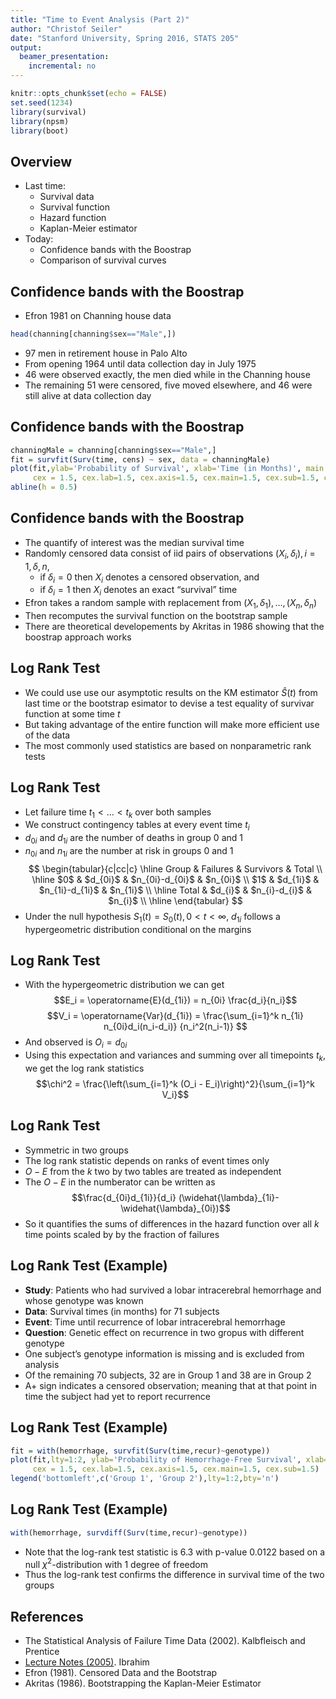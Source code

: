 ```yaml
---
title: "Time to Event Analysis (Part 2)"
author: "Christof Seiler"
date: "Stanford University, Spring 2016, STATS 205"
output:
  beamer_presentation:
    incremental: no
---
```


```r
knitr::opts_chunk$set(echo = FALSE)
set.seed(1234)
library(survival)
library(npsm)
library(boot)
```

## Overview

* Last time: 
    * Survival data
    * Survival function
    * Hazard function
    * Kaplan-Meier estimator

* Today:
    * Confidence bands with the Boostrap
    * Comparison of survival curves

## Confidence bands with the Boostrap

* Efron 1981 on Channing house data
```r
head(channing[channing$sex=="Male",])
```
* 97 men in retirement house in Palo Alto
* From opening 1964 until data collection day in July 1975
* 46 were observed exactly, the men died while in the Channing house
* The remaining 51 were censored, five moved elsewhere, and 46 were still alive at data collection day

## Confidence bands with the Boostrap

```r
channingMale = channing[channing$sex=="Male",]
fit = survfit(Surv(time, cens) ~ sex, data = channingMale) 
plot(fit,ylab='Probability of Survival', xlab='Time (in Months)', main = 'Channing House Men',
     cex = 1.5, cex.lab=1.5, cex.axis=1.5, cex.main=1.5, cex.sub=1.5, conf.int=FALSE)
abline(h = 0.5)
```

## Confidence bands with the Boostrap

* The quantify of interest was the median survival time
* Randomly censored data consist of iid pairs of observations $(X_i, \delta_i), i = 1,\delta,n$, 
    * if $\delta_i = 0$ then $X_i$ denotes a censored observation, and 
    * if $\delta_i = 1$ then $X_i$ denotes an exact "survival" time
* Efron takes a random sample with replacement from $(X_1,\delta_1),\dots,(X_n,\delta_n)$
* Then recomputes the survival function on the bootstrap sample
* There are theoretical developements by Akritas in 1986 showing that the boostrap approach works

## Log Rank Test

* We could use use our asymptotic results on the KM estimator $\widehat{S}(t)$ from last time or the bootstrap esimator to devise a test equality of survivar function at some time $t$
* But taking advantage of the entire function will make more efficient use of the data
* The most commonly used statistics are based on nonparametric rank tests

## Log Rank Test

* Let failure time $t_1 < \dots < t_k$ over both samples
* We construct contingency tables at every event time $t_i$
* $d_{0i}$ and $d_{1i}$ are the number of deaths in group 0 and 1
* $n_{0i}$ and $n_{1i}$ are the number at risk in groups 0 and 1
$$
\begin{tabular}{c|cc|c}
\hline
Group & Failures & Survivors & Total \\
\hline
$0$ & $d_{0i}$ & $n_{0i}-d_{0i}$ & $n_{0i}$ \\
$1$ & $d_{1i}$ & $n_{1i}-d_{1i}$ & $n_{1i}$ \\
\hline
Total & $d_{i}$ & $n_{i}-d_{i}$ & $n_{i}$ \\
\hline
\end{tabular}
$$
* Under the null hypothesis $S_1(t) = S_0(t), 0 < t < \infty$, $d_{1i}$ follows a hypergeometric distribution conditional on the margins

## Log Rank Test

* With the hypergeometric distribution we can get 
$$E_i = \operatorname{E}(d_{1i}) = n_{0i} \frac{d_i}{n_i}$$
$$V_i = \operatorname{Var}(d_{1i}) = \frac{\sum_{i=1}^k n_{1i} n_{0i}d_i(n_i-d_i)} {n_i^2(n_i-1)} $$
* And observed is $O_i = d_{0i}$
* Using this expectation and variances and summing over all timepoints $t_k$, we get the log rank statistics 
$$\chi^2 = \frac{\left(\sum_{i=1}^k (O_i - E_i)\right)^2}{\sum_{i=1}^k V_i}$$

## Log Rank Test

* Symmetric in two groups
* The log rank statistic depends on ranks of event times only
* $O-E$ from the $k$ two by two tables are treated as independent
* The $O-E$ in the numberator can be written as
$$\frac{d_{0i}d_{1i}}{d_i} (\widehat{\lambda}_{1i}-\widehat{\lambda}_{0i})$$
* So it quantifies the sums of differences in the hazard function over all $k$ time points scaled by by the fraction of failures

## Log Rank Test (Example)

* **Study**: Patients who had survived a lobar intracerebral hemorrhage and whose genotype was known 
* **Data**: Survival times (in months) for 71 subjects
* **Event**: Time until recurrence of lobar intracerebral hemorrhage
* **Question**: Genetic effect on recurrence in two gropus with different genotype
* One subject's genotype information is missing and is excluded from analysis
* Of the remaining 70 subjects, 32 are in Group 1 and 38 are in Group 2 
* A+ sign indicates a censored observation; meaning that at that point in time the subject had yet to report recurrence

## Log Rank Test (Example)

```r
fit = with(hemorrhage, survfit(Surv(time,recur)~genotype))
plot(fit,lty=1:2, ylab='Probability of Hemorrhage-Free Survival', xlab='Time (in Months)',
     cex = 1.5, cex.lab=1.5, cex.axis=1.5, cex.main=1.5, cex.sub=1.5)
legend('bottomleft',c('Group 1', 'Group 2'),lty=1:2,bty='n')
```

## Log Rank Test (Example)

```r
with(hemorrhage, survdiff(Surv(time,recur)~genotype))
```

* Note that the log-rank test statistic is 6.3 with p-value 0.0122 based on a null $\chi^2$-distribution with 1 degree of freedom
* Thus the log-rank test confirms the difference in survival time of the two groups

<!--
## Gehan's Test

* Alternative to the log-rank test
* Generalization of the Wilcoxon procedure
* Randomized controlled trial subjects are randomized to one of two treatments, with survival times represented by $X$ and $Y$
* Let the sample as $X_1,\dots,X_{n1}$ and $Y_1,\dots,Y_{n2}$ with a censored observation denoted by $X_i^+$
* Only unambiguous pairs of observations are used
* Not used are ambiguous observations such as when an observed $X$ is greater than a censored $Y (X_i > Y_j^+)$ or when both observations are censored

## Gehan's Test

* The test statistic is defined as the number of times each of the $X$ clearly beats $Y$ minus the number of times $Y$ clearly beats $X$
* Let $S_1$ denote the set of uncensored observations
* Let $S_2$ denote the set of observations for which $X$ is censored and $Y$ is uncensored
* Let $S_3$ denote the set where $Y$ is censored and $X$ is uncensored
* Then Gehan's test statistic is
$$
\begin{aligned}
U = & \left( \#_{S_1} \{X_i > Y_j \} + \#_{S_2} \{X_i^+ \ge Y_j\} \right) \\
    & - \left( \#_{S_1} \{Y_j > X_i \} + \#_{S_3} \{ Y_j^+ \ge X_i \} \right)
\end{aligned}
$$

## Gehan's Test (Example)

```r
with(cancertrt,gehan.test(time,event,trt))
```
* Experiment to assess the effect of a new treatment relative to a standard
* There are three required arguments to the function: 
    * the survival time, 
    * an indicator variable indicating that the survival time corresponds to an event (and is not censored), 
    * and a dichotomous variable representing one of two treatments
* Data:  
```S 94  180+ 741  1133 1261 382 567+ 988   1355+
   N 155 375  951+ 1198 175  521 683+ 1216+```
-->

<!--
## Cox Proportional Hazards Models

* Let $x$ denote the corresponding $p \times 1$ vector of covariates
* Let $T_0$ denotea baseline response: a response in the absence of all covariate effects
* The hazard function of $T$ is the instantaneous chance of the event (death)
$$h(t) = \frac{f(t)}{S(t)}$$
* Assume that $T_0$ has the exponential distribution with pdf $f(t) = \lambda_0 \exp{-\lambda_0 t}, t > 0$
* Then the hazard function of $T_0$ has the constant value of $\lambda_0$
* The proportional hazards model assumes that the hazard function of $T$ is given by
$$\lambda(t;\boldsymbol{x}) = \lambda_0 e^{\boldsymbol{\beta}^T \boldsymbol{x}}$$
where $x$ is a $p \times 1$ vector of covariates and $\boldsymbol{\beta}$ is a $p \times 1$ vector of paramets
* Note that the hazard function of $T$ is proportional to that of $T_0$

## Cox Proportional Hazards Models

* To illustrate these ideas, assume that $T_0$ has constant hazard $\lambda_0$
* Suppose the only covariate is an indicator variable $w$ which is either 0 or 1 depending on whether a subject is not treated or treated
* Assuming a proportional hazards model, the hazard function of $T$ is given by
$$\lambda(t;w) = \lambda_0 e^{w\Delta}$$
* The hazard ratio of the experimental treatment relative to the control is then $e^{\Delta}$
* That is, $\Delta$ has the interpretation of log hazard
      * a value $< 1$ (less hazardous) favors the experimental treatment and 
      * a value $> 1$ (more hazardous) favors the control

## Cox Proportional Hazards Models
      
* The proportional hazards model developed by (Cox 1972) is a semiparametric model which does not necessarily specify the hazard function
* only the relative effect of covariates is estimated
* In the simple case under discussion it can be used to estimate the parameter $\Delta$ as shown in the following example

```r
fit = coxph(Surv(time,recur)~genotype,data=hemorrhage)
summary(fit)
```

## Cox Proportional Hazards Models

* More generally, assume that the baseline hazard function is $\lambda_0(t)$ 
* Assume that the hazard function of $T$ is
$$\lambda(t;\boldsymbol{x}) = \lambda_0(t) e^{ \boldsymbol{\beta}^T \boldsymbol{x} }$$
* Notice that the hazard ratio of two covariate patterns (e.g. for two subjects) is independent of baseline hazard
$$\frac{\lambda(t;\boldsymbol{x}_1)}{\lambda(t;\boldsymbol{x}_2)} = e^{\boldsymbol{\beta} (\boldsymbol{x}_1 - \boldsymbol{x}_2)} $$

## Cox Proportional Hazards Models (Example)

* Under investigation in this clinical trial was the pharmaceutical agent diethylstilbestrol DES 
* Subjects were assigned treatment to 1.0 mg DES (treatment = 2) or to placebo (treatment = 1)
* Covariates include age, serum hemoglobin level, size, and the Gleason index
* For demonstration purposes, we have dropped age and shb from the model

## Cox Proportional Hazards Models (Example)

```r
f2 = coxph(Surv(time,event=status)~as.factor(treatment)+size+index,data=prostate)
summary(f2)
```

## Cox Proportional Hazards Models (Example)

* These data suggest that the Gleason Index is a significant risk factor of mortality (p-value = 0.0356)
* Size of tumor is marginally significant (p-value = 0.0819)
* Given that $\widehat{\Delta} = -1.11272 < 1$ it appears that DES lowers risk of mortality
* However, the p-value = 0.3550 is nonsignificant
-->

## References

* The Statistical Analysis of Failure Time Data (2002). Kalbfleisch and Prentice
* [Lecture Notes (2005)](http://www.amstat.org/chapters/northeasternillinois/pastevents/presentations/summer05_Ibrahim_J.pdf). Ibrahim
* Efron (1981). Censored Data and the Bootstrap
* Akritas (1986). Bootstrapping the Kaplan-Meier Estimator

